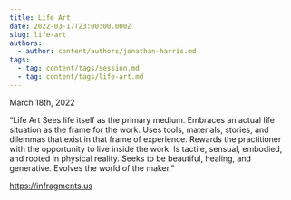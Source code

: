 ```yaml
---
title: Life Art
date: 2022-03-17T23:00:00.000Z
slug: life-art
authors:
  - author: content/authors/jonathan-harris.md
tags:
  - tag: content/tags/session.md
  - tag: content/tags/life-art.md
---
```


March 18th, 2022

“Life Art
Sees life itself as the primary medium.
Embraces an actual life situation as the frame for the work.
Uses tools, materials, stories, and dilemmas that exist in that frame of experience.
Rewards the practitioner with the opportunity to live inside the work.
Is tactile, sensual, embodied, and rooted in physical reality.
Seeks to be beautiful, healing, and generative.
Evolves the world of the maker.”

https://infragments.us
